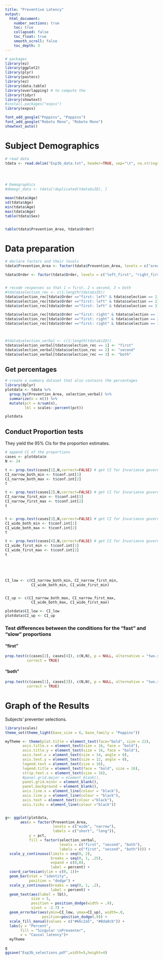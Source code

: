 ```yaml
---
title: "Preventive Latency"
output:  
  html_document:
    number_sections: true
    toc: true  
    collapsed: false
    toc_float: true
    smooth_scroll: false
    toc_depth: 3
---
```


```r
# packages
library(ez)
library(ggplot2)
library(plyr)
library(pastecs)
library(ez)
library(data.table)
library(overlapping) # to compute the 
library(tidyr)
library(showtext)
#install.packages("expss")
library(expss)

font_add_google("Poppins", "Poppins")
font_add_google("Roboto Mono", "Roboto Mono")
showtext_auto()
```


# Subject Demographics


```r
# read data 
tdata <- read.delim("Exp3b_data.txt", header=TRUE, sep="\t", na.strings="NA", dec=".", strip.white=TRUE)




# Demographics
#demogr_data <- tdata[!duplicated(tdata$sID), ]

mean(tdata$Age)
sd(tdata$Age)
min(tdata$Age)
max(tdata$Age)
table(tdata$Sex)


table(tdata$Prevention_Area, tdata$Order)
```

# Data preparation

```r
# declare factors and their levels 
tdata$Prevention_Area <- factor(tdata$Prevention_Area, levels = c("area1", "area2"), labels = c("narrow", "wide"))

tdata$Order <- factor(tdata$Order, levels = c("left_first", "right_first"), labels = c("first: left", "first: right"))


# recode responses so that 1 = first, 2 = second, 3 = both
#tdata$selection_rec <- c(1:length(tdata$sID))
tdata$selection_rec[tdata$Order =="first: left" & tdata$selection == 1] <- 1
tdata$selection_rec[tdata$Order =="first: left" & tdata$selection == 2] <- 2
tdata$selection_rec[tdata$Order =="first: left" & tdata$selection == 3] <- 3

tdata$selection_rec[tdata$Order =="first: right" & tdata$selection == 1] <- 2
tdata$selection_rec[tdata$Order =="first: right" & tdata$selection == 2] <- 1
tdata$selection_rec[tdata$Order =="first: right" & tdata$selection == 3] <- 3



#tdata$selection_verbal <- c(1:length(tdata$sID))
tdata$selection_verbal[tdata$selection_rec == 1] <- "first"
tdata$selection_verbal[tdata$selection_rec == 2] <- "second"
tdata$selection_verbal[tdata$selection_rec == 3] <- "both"

```


## Get percentages  


```r
# create a summary dataset that also contains the percentages
library(dplyr)
plotdata <- tdata %>%
  group_by(Prevention_Area, selection_verbal) %>%
  summarize(n = n()) %>% 
  mutate(pct = n/sum(n),
         lbl = scales::percent(pct))

plotdata
```

## Conduct Proportion tests 

They yield the 95% CIs for the proportion estimates.


```r
# append CI of the proportions 
cases <- plotdata$n
N <- 24

t <- prop.test(cases[1],N,correct=FALSE) # get CI for Invariance government
CI_narrow_both_min <- t$conf.int[1]
CI_narrow_both_max <- t$conf.int[2]
t

t <- prop.test(cases[2],N,correct=FALSE) # get CI for Invariance government
CI_narrow_first_min <- t$conf.int[1]
CI_narrow_first_max <- t$conf.int[2]
t


t <- prop.test(cases[3],N,correct=FALSE) # get CI for Invariance government
CI_wide_both_min <- t$conf.int[1]
CI_wide_both_max <- t$conf.int[2]
t

t <- prop.test(cases[4],N,correct=FALSE) # get CI for Invariance government
CI_wide_first_min <- t$conf.int[1]
CI_wide_first_max <- t$conf.int[2]
t





CI_low <- c(CI_narrow_both_min, CI_narrow_first_min,
            CI_wide_both_min, CI_wide_first_min)


CI_up <- c(CI_narrow_both_max, CI_narrow_first_max,
            CI_wide_both_max, CI_wide_first_max)

plotdata$CI_low <- CI_low
plotdata$CI_up <- CI_up

```


### Test differences between the conditions for the "fast" and "slow" proportions 

#### "first"

```r
prop.test(c(cases[2], cases[4]), c(N,N), p = NULL, alternative = "two.sided",
          correct = TRUE)
```

#### "both"

```r
prop.test(c(cases[1], cases[3]), c(N,N), p = NULL, alternative = "two.sided",
          correct = TRUE)
```











# Graph of the Results 

Subjects' preventer selections.


```r
library(scales)
theme_set(theme_light(base_size = 6, base_family = "Poppins"))

myTheme <- theme(plot.title = element_text(face="bold", size = 22),
        axis.title.x = element_text(size = 16, face = "bold"),
        axis.title.y = element_text(size = 16, face = "bold"),
        axis.text.x = element_text(size = 14, angle = 0), 
        axis.text.y = element_text(size = 12, angle = 0),
        legend.text = element_text(size = 16),
        legend.title = element_text(face = "bold", size = 16),
        strip.text.x = element_text(size = 16),
        #panel.grid.major = element_blank(), 
        panel.grid.minor = element_blank(), 
        panel.background = element_blank(), 
        axis.line.x = element_line(colour = "black"), 
        axis.line.y = element_line(colour = "black"),
        axis.text = element_text(colour ="black"), 
        axis.ticks = element_line(colour ="black"))


g<- ggplot(plotdata, 
       aes(x = factor(Prevention_Area,
                      levels = c("wide", "narrow"),
                      labels = c("short", "long")),
           y = pct,
           fill = factor(selection_verbal, 
                         levels = c("first", "second", "both"),
                         labels = c("first", "second", "both")))) +
  scale_y_continuous(limits = seq(0, 2),
                     breaks = seq(0, 1, .25),
                     expand = c(0,0),
                     label = percent) +
  coord_cartesian(ylim = c(0, 1))+
  geom_bar(stat = "identity",
           position = "dodge") +
  scale_y_continuous(breaks = seq(0, 1, .2), 
                     label = percent) +
  geom_text(aes(label = lbl), 
            size = 5, 
            position = position_dodge(width = .9),
            vjust = -2.7) +
  geom_errorbar(aes(ymin=CI_low, ymax=CI_up), width=.0,
                 position=position_dodge(.9)) +
  scale_fill_manual(values = c("#66c2a5", "#8da0cb")) +
  labs(y = "Percent", 
       fill = "Singular \nPreventer",
       x = "Causal latency")+
  myTheme

g
ggsave("Exp3b_selections.pdf",width=5,height=4)
```



